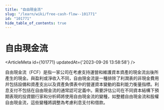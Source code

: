 ```yaml
---
title: "自由現金流"
slug: "/learn/wiki/free-cash-flow--101771"
id: "101771"
hide_table_of_contents: true
---
```



# 自由現金流

<ArticleMeta id={101771} updatedAt={'2023-09-26 13:58:58'} />
<div className='border-solid border-b border-t-0 my-4 border-[var(--ifm-color-gray-300)]' />

自由現金流（FCF）是指一家公司在考慮支持運營和維護資本資產的現金流出後所產生的現金。與盈利或淨收入不同，自由現金流是一種排除了利潤表的非現金費用幷包括設備和資產支出以及資產負債表中的營運資本變動的盈利能力衡量指標。利息支付不包括在自由現金流的通常認可定義中。需要評估公司在不同資本結構下預期表現的投資銀行家和分析師將使用自由現金流的變種，如整體自由現金流和股權自由現金流，這些變種將調整為考慮利息支付和借款。
